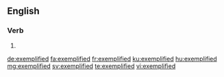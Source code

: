 ==English==

===Verb===
{{head|en|verb form}}

# {{en-past of|exemplify}}

[[de:exemplified]]
[[fa:exemplified]]
[[fr:exemplified]]
[[ku:exemplified]]
[[hu:exemplified]]
[[mg:exemplified]]
[[sv:exemplified]]
[[te:exemplified]]
[[vi:exemplified]]